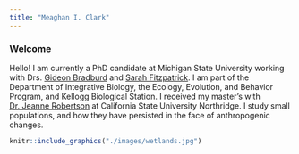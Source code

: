 ```yaml
---
title: "Meaghan I. Clark"
---
```

### Welcome

Hello! I am currently a PhD candidate at Michigan State University working with Drs. [Gideon Bradburd](http://www.genescape.org/)
 and [Sarah Fitzpatrick](http://swfitz.com/). I am part of the Department of Integrative Biology, the Ecology, Evolution, and Behavior Program, and Kellogg Biological Station. I received my master's with [Dr. Jeanne Robertson](https://jrobertsonlab.wordpress.com/) at California State University Northridge. I study small populations, and how they have persisted in the face of anthropogenic changes. 


```r
knitr::include_graphics("./images/wetlands.jpg")
```

